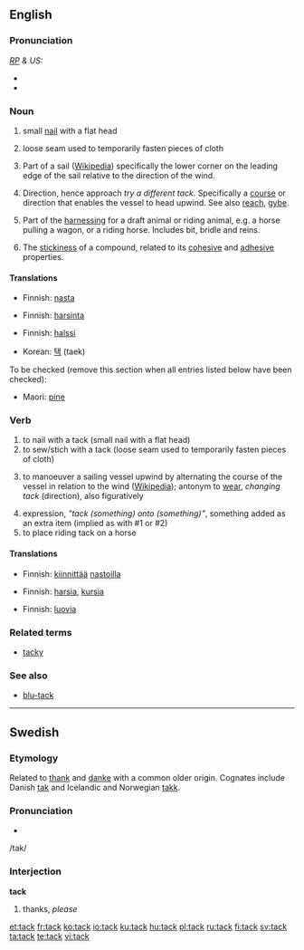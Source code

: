 {{wikipedia|dab=tack}}
==English==

===Pronunciation===
''[[RP]] & US:'' {{IPA|/tæk/}}
*{{audio|en-us-tack.ogg|Audio (US)}}
*{{rhymes|æk}}

===Noun===
{{en-noun}}

# {{carpentry}} small [[nail]] with a flat head
# {{sewing}} loose seam used to temporarily fasten pieces of cloth
# {{nautical}} Part of a sail ([[w:tack|Wikipedia]]) specifically the lower corner on the leading edge of the sail relative to the direction of the wind.
# {{nautical}} Direction, hence approach ''try a different tack.'' Specifically a [[course]] or direction that enables the vessel to head upwind. See also [[reach]], [[gybe]].
# Part of the [[harnessing]] for a draft animal or riding animal, e.g. a horse pulling a wagon, or a riding horse. Includes bit, bridle and reins.
# {{chemistry}} The [[stickiness]] of a compound, related to its [[cohesive]] and [[adhesive]] properties.

====Translations====
{{trans-top|small nail}}
*Finnish: [[nasta]]
{{trans-bottom}}

{{trans-top|loose seam}}
*Finnish: [[harsinta]]
{{trans-bottom}}

{{trans-top|nautical direction}}
*Finnish: [[halssi]]
{{trans-middle}}
*Korean: [[택]] (taek)
{{trans-bottom}}

To be checked (remove this section when all entries listed below have been checked):
{{top}}
*Maori: [[pine]]
{{bottom}}

===Verb===
{{en-verb}}

# to nail with a tack (small nail with a flat head)
# to sew/stich with a tack (loose seam used to temporarily fasten pieces of cloth)
# {{nautical}} to manoeuver a sailing vessel upwind by  alternating the course of the vessel in relation to the wind ([[w:tack|Wikipedia]]); antonym to [[wear]], ''changing tack'' (direction), also figuratively
# expression, ''"tack (something) onto (something)"'', something added as an extra item (implied as with #1 or #2)
# to place riding tack on a horse

====Translations====
{{trans-top|to nail with tacks}}
*Finnish: [[kiinnittää]] [[nasta|nastoilla]]
{{trans-bottom}}

{{trans-top|to stitch}}
*Finnish: [[harsia]], [[kursia]]
{{trans-bottom}}

{{trans-top|to sail upwind}}
*Finnish: [[luovia]]
{{trans-bottom}}

===Related terms===
*[[tacky]]

===See also===
*[[blu-tack]]

----

==Swedish==

===Etymology===
Related to [[thank]] and [[danke]] with a common older origin.  Cognates include Danish [[tak]] and Icelandic and Norwegian [[takk]]. 

===Pronunciation===
*{{audio|Sv-tack.ogg|audio}}
/tak/

===Interjection===
'''tack'''

# thanks, ''please''

[[et:tack]]
[[fr:tack]]
[[ko:tack]]
[[io:tack]]
[[ku:tack]]
[[hu:tack]]
[[pl:tack]]
[[ru:tack]]
[[fi:tack]]
[[sv:tack]]
[[ta:tack]]
[[te:tack]]
[[vi:tack]]